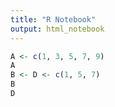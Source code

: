 ```yaml
---
title: "R Notebook"
output: html_notebook
---
```




```r
A <- c(1, 3, 5, 7, 9)
A
B <- D <- c(1, 5, 7)
B
D
```

